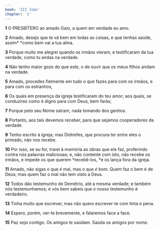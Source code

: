 ```yaml
---
book: 'III João'
chapter: '1'
---
```


**1** O PRESBÍTERO ao amado Gaio, a quem em verdade eu amo.

**2** Amado, desejo que te vá bem em todas as coisas, e que tenhas saúde, assim\* \*como bem vai a tua alma.

**3** Porque muito me alegrei quando os irmãos vieram, e testificaram da tua verdade, como tu andas na verdade.

**4** Não tenho maior gozo do que este, o de ouvir que os meus filhos andam na verdade.

**5** Amado, procedes fielmente em tudo o que fazes para com os irmãos, e para com os estranhos,

**6** Os quais em presença da igreja testificaram do teu amor; aos quais, se conduzires como é digno para com Deus, bem farás;

**7** Porque pelo seu Nome saíram, nada tomando dos gentios.

**8** Portanto, aos tais devemos receber, para que sejamos cooperadores da verdade.

**9** Tenho escrito à igreja; mas Diótrefes, que procura ter entre eles o primado, não nos recebe.

**10** Por isso, se eu for, trarei à memória as obras que ele faz, proferindo contra nós palavras maliciosas; e, não contente com isto, não recebe os irmãos, e impede os que querem *recebê-los, *e os lança fora da igreja.

**11** Amado, não sigas o que _é_ mal, mas o que _é_ bom. Quem faz o bem é de Deus; mas quem faz o mal não tem visto a Deus.

**12** Todos dão testemunho de Demétrio, até a mesma verdade; e também nós testemunhamos; e vós bem sabeis que o nosso testemunho é verdadeiro.

**13** Tinha muito que escrever, mas não quero escrever-te com tinta e pena.

**14** Espero, porém, ver-te brevemente, e falaremos face a face.

**15** Paz _seja_ contigo. Os amigos te saúdam. Saúda os amigos por nome.
